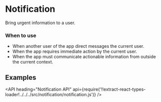 <!--
Copyright (c) 2018 Uber Technologies, Inc.

This source code is licensed under the MIT license found in the
LICENSE file in the root directory of this source tree.
-->




# Notification

Bring urgent information to a user.

### When to use

- When another user of the app direct messages the current user.
- When the app requires immediate action by the current user.
- When the app must communicate actionable information from outside the current context.

## Examples

<Example title="Basic Usage" path="examples/notification/basic.js">
  <Basic />
</Example>

<Example title="Available Kinds" path="examples/notification/kinds.js">
  <Kinds />
</Example>

<Example title="Closeable" path="examples/notification/closeable.js">
  <Closeable />
</Example>

<Example title="Overrides" path="examples/notification/overrides.js">
  <Overrides />
</Example>

<Example title="Custom Dismiss" path="examples/notification/custom-dismiss.js">
  <CustomDismiss />
</Example>

<API
  heading="Notification API"
  api={require('!!extract-react-types-loader!../../../src/notification/notification.js')}
/>
